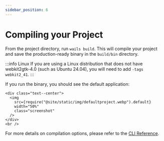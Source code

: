 ```yaml
---
sidebar_position: 6
---
```


# Compiling your Project

From the project directory, run `wails build`. This will compile your project and save the production-ready binary in the `build/bin` directory.

:::info Linux
If you are using a Linux distribution that does not have webkit2gtk-4.0 (such as Ubuntu 24.04), you will need to add `-tags webkit2_41`.
:::

If you run the binary, you should see the default application:

```mdx-code-block
<div class="text--center">
  <img
    src={require("@site/static/img/defaultproject.webp").default}
    width="50%"
    class="screenshot"
  />
</div>
<br />
```

For more details on compilation options, please refer to the [CLI Reference](../reference/cli.mdx#build).
